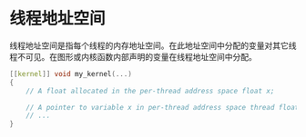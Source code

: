 # 线程地址空间

<OrigninalPDF title="4.3 thread Address Space" />

线程地址空间是指每个线程的内存地址空间。在此地址空间中分配的变量对其它线程不可见。在图形或内核函数内部声明的变量在线程地址空间中分配。

```cpp
[[kernel]] void my_kernel(...)
{
    // A float allocated in the per-thread address space float x;

    // A pointer to variable x in per-thread address space thread float * p = &x;
    // ...
}
```
